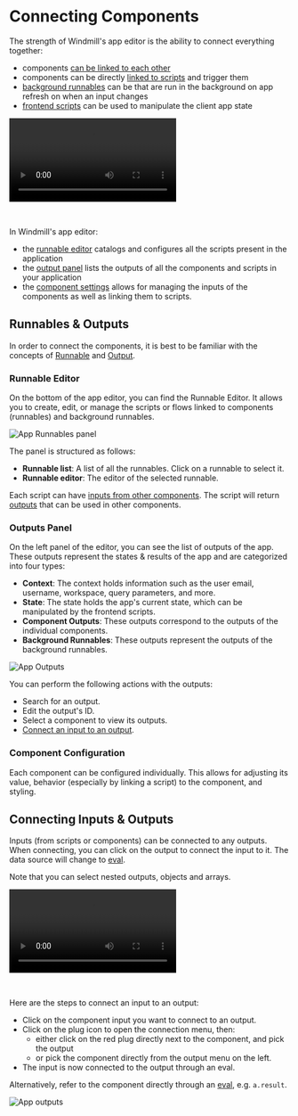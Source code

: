 
# Connecting Components

The strength of Windmill's app editor is the ability to connect everything together:

- components [can be linked to each other](#connecting-inputs--outputs)
- components can be directly [linked to scripts](../3_app-runnable-panel.mdx) and trigger them
- [background runnables](../3_app-runnable-panel.mdx#background-runnables) can be that are run in the background on app refresh on when an input changes
- [frontend scripts](../3_app-runnable-panel.mdx#evals) can be used to manipulate the client app state

<video
	className="border-2 rounded-lg object-cover w-full h-full"
	controls
	src="/videos/connecting_components.mp4"
	id="main-video"
/>

<br />

In Windmill's app editor:

- the [runnable editor](#runnable-editor) catalogs and configures all the scripts present in the application
- the [output panel](#outputs-panel) lists the outputs of all the components and scripts in your application
- the [component settings](#component-configuration) allows for managing the inputs of the components as well as linking them to scripts.

## Runnables & Outputs

In order to connect the components, it is best to be familiar with the concepts of [Runnable](#runnable-editor) and [Output](#outputs-panel).

### Runnable Editor

On the bottom of the app editor, you can find the Runnable Editor. It allows you to create, edit, or manage the scripts or flows linked to components (runnables) and background runnables.

![App Runnables panel](../../assets/apps/0_app_editor/app-sections.png)

The panel is structured as follows:

- **Runnable list**: A list of all the runnables. Click on a runnable to select it.
- **Runnable editor**: The editor of the selected runnable.

Each script can have [inputs from other components](../3_app-runnable-panel.mdx#configure-triggers). The script will return [outputs](#outputs-panel) that can be used in other components.

<div className="grid grid-cols-2 gap-6 mb-4">
	<DocCard
		color="orange"
		title="Runnable Editor"
		description="Learn how to create and configure Apps runnables."
		href="/docs/apps/app-runnable-panel"
	/>
</div>

### Outputs Panel

On the left panel of the editor, you can see the list of outputs of the app. These outputs represent the states & results of the app and are categorized into four types:

- **Context**: The context holds information such as the user email, username, workspace, query parameters, and more.
- **State**: The state holds the app's current state, which can be manipulated by the frontend scripts.
- **Component Outputs**: These outputs correspond to the outputs of the individual components.
- **Background Runnables**: These outputs represent the outputs of the background runnables.

![App Outputs](../../assets/apps/0_app_editor/app-outputs.png.webp)

You can perform the following actions with the outputs:

- Search for an output.
- Edit the output's ID.
- Select a component to view its outputs.
- [Connect an input to an output](../2_connecting_components/index.mdx).

<div className="grid grid-cols-2 gap-6 mb-4">
	<DocCard
		color="orange"
		title="Outputs"
		description="The outputs represent the states & results of the app"
		href="/docs/apps/outputs"
	/>
</div>

### Component Configuration

Each component can be configured individually. This allows for adjusting its value, behavior (especially by linking a script) to the component, and styling.

<div className="grid grid-cols-2 gap-6 mb-4">
	<DocCard
		color="orange"
		title="Component Configuration"
		description="Learn how to configure a component."
		href="/docs/apps/app_configuration_settings/app_component_configuration"
	/>
</div>

## Connecting Inputs & Outputs

Inputs (from scripts or components) can be connected to any outputs. When connecting, you can click on the output to connect the input to it. The data source will change to [eval](../3_app-runnable-panel.mdx#evals).

Note that you can select nested outputs, objects and arrays.

<video
	className="border-2 rounded-lg object-cover w-full h-full dark:border-gray-800"
	controls
	src="/videos/app-connections.mp4"
	alt="Connecting inputs"
/>

<br />

Here are the steps to connect an input to an output:

- Click on the component input you want to connect to an output.
- Click on the plug icon to open the connection menu, then:
  - either click on the red plug directly next to the component, and pick the output
  - or pick the component directly from the output menu on the left.
- The input is now connected to the output through an eval.

Alternatively, refer to the component directly through an [eval](../3_app-runnable-panel.mdx#evals), e.g. `a.result`.

![App outputs](../../assets/apps/2_app_outputs/connecting_eval.png 'Connecting through eval')
